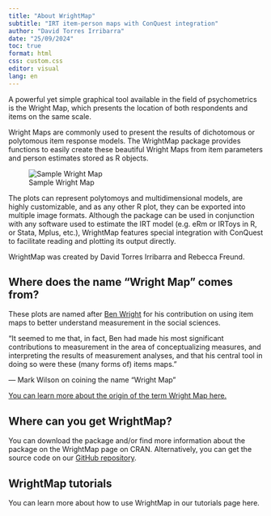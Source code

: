 ```yaml
---
title: "About WrightMap"
subtitle: "IRT item-person maps with ConQuest integration"
author: "David Torres Irribarra"
date: "25/09/2024"
toc: true
format: html
css: custom.css
editor: visual
lang: en
---
```


A powerful yet simple graphical tool available in the field of psychometrics is the Wright Map, which presents the location of both respondents and items on the same scale.

Wright Maps are commonly used to present the results of dichotomous or polytomous item response models. The WrightMap package provides functions to easily create these beautiful Wright Maps from item parameters and person estimates stored as R objects.

![Sample Wright Map](.website/images/WrightMap_home.svg){#fig-WMhome}

The plots can represent polytomoys and multidimensional models, are highly customizable, and as any other R plot, they can be exported into multiple image formats. Although the package can be used in conjunction with any software used to estimate the IRT model (e.g. eRm or IRToys in R, or Stata, Mplus, etc.), WrightMap features special integration with ConQuest to facilitate reading and plotting its output directly.

WrightMap was created by David Torres Irribarra and Rebecca Freund.

## Where does the name “Wright Map” comes from?

These plots are named after [Ben Wright](https://en.wikipedia.org/wiki/Benjamin_Drake_Wright) for his contribution on using item maps to better understand measurement in the social sciences.

::: {.pullquote}
"It seemed to me that, in fact, Ben had made his most significant contributions to measurement in the area of conceptualizing measures, and interpreting the results of measurement analyses, and that his central tool in doing so were these (many forms of) items maps."

— Mark Wilson on coining the name “Wright Map”
:::

[You can learn more about the origin of the term Wright Map here.](https://www.rasch.org/rmt/rmt253b.htm)

## Where can you get WrightMap?

You can download the package and/or find more information about the package on the WrightMap page on CRAN. Alternatively, you can get the source code on our [GitHub repository](https://github.com/david-ti/wrightmap/).

## WrightMap tutorials

You can learn more about how to use WrightMap in our tutorials page here.